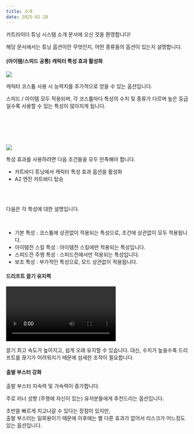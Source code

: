 ```yaml
---
title: 소개
date: 2025-01-28
---
```


카트라이더 튜닝 시스템 소개 문서에 오신 것을 환영합니다!

해당 문서에서는 튜닝 옵션이란 무엇인지, 어떤 종류들의 옵션이 있는지 설명합니다.

#### (아이템/스피드 공통) 캐릭터 특성 효과 활성화

<Division className="mdRatio">
    <Img src="/images/ingame/img-learn-costume.png"/>
</Division>

캐릭터 코스튬 사용 시 능력치를 추가적으로 얻을 수 있는 옵션입니다.

스피드 / 아이템 모두 적용되며, 각 코스튬마다 특성의 수치 및 종류가 다르며 높은 등급일수록 사용할 수 있는 특성이 많아지게 됩니다.

<br/><br/><br/><br/>

<Division className="mdRatio">
    <Img src="/images/ingame/img-learn-costume02.png"/>
</Division>

특성 효과를 사용하려면 다음 조건들을 모두 만족해야 합니다.

- 카트바디 튜닝에서 캐릭터 특성 효과 옵션을 활성화
- A2 엔진 카트바디 탑승

<br/><br/>

다음은 각 특성에 대한 설명입니다.

<br/>

- 기본 특성 : 코스튬에 상관없이 적용되는 특성으로, 조건에 상관없이 모두 적용됩니다.
- 아이템전 스킬 특성 : 아이템전 스킬에만 적용되는 특성입니다.
- 스피드전 주행 특성 : 스피드전에서만 적용되는 특성입니다.
- 보조 특성 : 부가적인 특성으로, 모드 상관없이 적용됩니다.

#### 드리프트 끌기 유지력

<Division className="mdRatio">
	<Video fileName="tuning/tuning-drift.mp4" />
</Division>

끌기 최고 속도가 높아지고, 쉽게 오래 유지할 수 있습니다. 
대신, 수치가 높을수록 드리프트를 끊기가 어려워지기 때문에 섬세한 조작이 필요합니다.

#### 출발 부스터 강화

출발 부스터 지속력 및 가속력이 증가합니다. <br/>

주로 러너 성향 (주행에 자신이 있는) 유저분들에게 추천드리는 옵션입니다.
<br/>

초반을 빠르게 치고나갈 수 있다는 장점이 있지만, <br/> 출발 부스터는 일회용이기 때문에 이후에는 별 다른 효과가 없어서 리스크가 어느정도 있는 옵션입니다.
